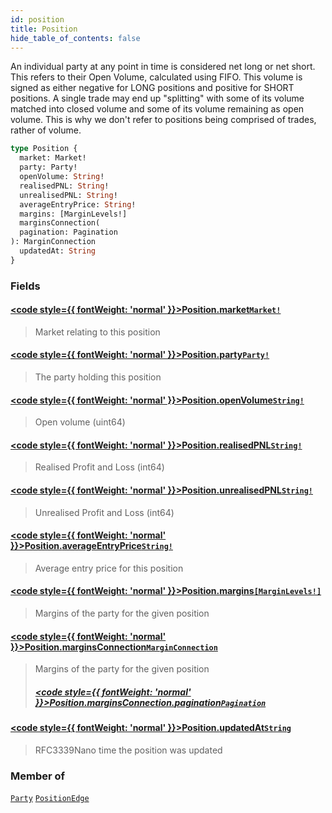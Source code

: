 ```yaml
---
id: position
title: Position
hide_table_of_contents: false
---
```








An individual party at any point in time is considered net long or net short. This refers to their Open Volume,
calculated using FIFO. This volume is signed as either negative for LONG positions and positive for SHORT positions. A
single trade may end up "splitting" with some of its volume matched into closed volume and some of its volume
remaining as open volume. This is why we don't refer to positions being comprised of trades, rather of volume.

```graphql
type Position {
  market: Market!
  party: Party!
  openVolume: String!
  realisedPNL: String!
  unrealisedPNL: String!
  averageEntryPrice: String!
  margins: [MarginLevels!]
  marginsConnection(
  pagination: Pagination
): MarginConnection
  updatedAt: String
}
```


### Fields

#### [<code style={{ fontWeight: 'normal' }}>Position.<b>market</b></code>](#)<Bullet />[`Market!`](/docs/testnet/graphql/objects/market) <Badge class="secondary" text="non-null"/> <Badge class="secondary" text="object"/>
> Market relating to this position
> 

#### [<code style={{ fontWeight: 'normal' }}>Position.<b>party</b></code>](#)<Bullet />[`Party!`](/docs/testnet/graphql/objects/party) <Badge class="secondary" text="non-null"/> <Badge class="secondary" text="object"/>
> The party holding this position
> 

#### [<code style={{ fontWeight: 'normal' }}>Position.<b>openVolume</b></code>](#)<Bullet />[`String!`](/docs/testnet/graphql/scalars/string) <Badge class="secondary" text="non-null"/> <Badge class="secondary" text="scalar"/>
> Open volume (uint64)
> 

#### [<code style={{ fontWeight: 'normal' }}>Position.<b>realisedPNL</b></code>](#)<Bullet />[`String!`](/docs/testnet/graphql/scalars/string) <Badge class="secondary" text="non-null"/> <Badge class="secondary" text="scalar"/>
> Realised Profit and Loss (int64)
> 

#### [<code style={{ fontWeight: 'normal' }}>Position.<b>unrealisedPNL</b></code>](#)<Bullet />[`String!`](/docs/testnet/graphql/scalars/string) <Badge class="secondary" text="non-null"/> <Badge class="secondary" text="scalar"/>
> Unrealised Profit and Loss (int64)
> 

#### [<code style={{ fontWeight: 'normal' }}>Position.<b>averageEntryPrice</b></code>](#)<Bullet />[`String!`](/docs/testnet/graphql/scalars/string) <Badge class="secondary" text="non-null"/> <Badge class="secondary" text="scalar"/>
> Average entry price for this position
> 

#### [<code style={{ fontWeight: 'normal' }}>Position.<b>margins</b></code>](#)<Bullet />[`[MarginLevels!]`](/docs/testnet/graphql/objects/margin-levels) <Badge class="secondary" text="list"/> <Badge class="secondary" text="object"/>
> Margins of the party for the given position
> 

#### [<code style={{ fontWeight: 'normal' }}>Position.<b>marginsConnection</b></code>](#)<Bullet />[`MarginConnection`](/docs/testnet/graphql/objects/margin-connection) <Badge class="secondary" text="object"/>
> Margins of the party for the given position
> ##### [<code style={{ fontWeight: 'normal' }}>Position.marginsConnection.<b>pagination</b></code>](#)<Bullet />[`Pagination`](/docs/testnet/graphql/inputs/pagination) <Badge class="secondary" text="input"/>
> 
> 

#### [<code style={{ fontWeight: 'normal' }}>Position.<b>updatedAt</b></code>](#)<Bullet />[`String`](/docs/testnet/graphql/scalars/string) <Badge class="secondary" text="scalar"/>
> RFC3339Nano time the position was updated
> 



### Member of

[`Party`](/docs/testnet/graphql/objects/party)  <Badge class="secondary" text="object"/><Bullet />[`PositionEdge`](/docs/testnet/graphql/objects/position-edge)  <Badge class="secondary" text="object"/>



